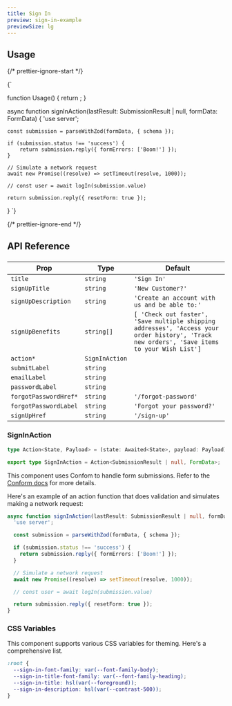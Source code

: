 ```yaml
---
title: Sign In
preview: sign-in-example
previewSize: lg
---
```


## Usage

{/* prettier-ignore-start */}

<CodeBlock lang="ts">{`

function Usage() {
    return <SignIn action={signInAction} forgotPasswordHref="#" />;
}

async function signInAction(lastResult: SubmissionResult | null, formData: FormData) {
    'use server';

    const submission = parseWithZod(formData, { schema });

    if (submission.status !== 'success') {
        return submission.reply({ formErrors: ['Boom!'] });
    }

    // Simulate a network request
    await new Promise((resolve) => setTimeout(resolve, 1000));

    // const user = await logIn(submission.value)

    return submission.reply({ resetForm: true });
}
`}
</CodeBlock>

{/* prettier-ignore-end */}

## API Reference

###

| Prop                  | Type                                                       | Default                                                                                                                                      |
| --------------------- | ---------------------------------------------------------- | -------------------------------------------------------------------------------------------------------------------------------------------- |
| `title`               | `string`                                                   | `'Sign In'`                                                                                                                                  |
| `signUpTitle`         | `string`                                                   | `'New Customer?'`                                                                                                                            |
| `signUpDescription`   | `string`                                                   | `'Create an account with us and be able to:'`                                                                                                |
| `signUpBenefits`      | `string[]`                                                 | `[ 'Check out faster', 'Save multiple shipping addresses', 'Access your order history', 'Track new orders', 'Save items to your Wish List']` |
| `action*`             | `SignInAction` <Tooltip content="See SignInAction below"/> |                                                                                                                                              |
| `submitLabel`         | `string`                                                   |                                                                                                                                              |
| `emailLabel`          | `string`                                                   |                                                                                                                                              |
| `passwordLabel`       | `string`                                                   |                                                                                                                                              |
| `forgotPasswordHref*` | `string`                                                   | `'/forgot-password'`                                                                                                                         |
| `forgotPasswordLabel` | `string`                                                   | `'Forgot your password?'`                                                                                                                    |
| `signUpHref`          | `string`                                                   | `'/sign-up'`                                                                                                                                 |

### SignInAction

```ts
type Action<State, Payload> = (state: Awaited<State>, payload: Payload) => State | Promise<State>;

export type SignInAction = Action<SubmissionResult | null, FormData>;
```

This component uses Confom to handle form submissions. Refer to the [Conform docs](https://conform.guide/) for more details.

Here's an example of an action function that does validation and simulates making a network request:

```ts
async function signInAction(lastResult: SubmissionResult | null, formData: FormData) {
  'use server';

  const submission = parseWithZod(formData, { schema });

  if (submission.status !== 'success') {
    return submission.reply({ formErrors: ['Boom!'] });
  }

  // Simulate a network request
  await new Promise((resolve) => setTimeout(resolve, 1000));

  // const user = await logIn(submission.value)

  return submission.reply({ resetForm: true });
}
```

### CSS Variables

This component supports various CSS variables for theming. Here's a comprehensive list.

```css
:root {
  --sign-in-font-family: var(--font-family-body);
  --sign-in-title-font-family: var(--font-family-heading);
  --sign-in-title: hsl(var(--foreground));
  --sign-in-description: hsl(var(--contrast-500));
}
```
